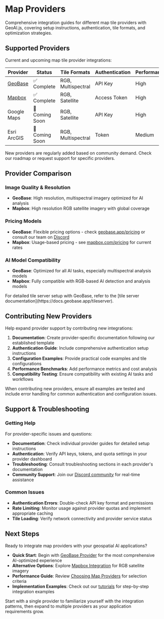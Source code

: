 
# Map Providers

Comprehensive integration guides for different map tile providers with GeoAI.js, covering setup instructions, authentication, tile formats, and optimization strategies.

## Supported Providers

Current and upcoming map tile provider integrations:

| Provider | Status | Tile Formats | Authentication | Performance |
|----------|--------|--------------|---------------|-------------|
| [GeoBase](./map-providers/geobase.md) | ✅ Complete | RGB, Multispectral | API Key | High |
| [Mapbox](.//map-providers/mapbox.md) | ✅ Complete | RGB, Satellite | Access Token | High |
| Google Maps | 🚧 Coming Soon | RGB, Satellite | API Key | High |
| Esri ArcGIS | 🚧 Coming Soon | RGB, Multispectral | Token | Medium |

<Callout type="info" emoji="ℹ️">
  New providers are regularly added based on community demand. Check our roadmap or request support for specific providers.
</Callout>


## Provider Comparison

### Image Quality & Resolution
- **GeoBase**: High resolution, multispectral imagery optimized for AI analysis
- **Mapbox**: High resolution RGB satellite imagery with global coverage

### Pricing Models
- **GeoBase**: Flexible pricing options - check [geobase.app/pricing](https://geobase.app/pricing) or consult our team on [Discord](https://discord.com/invite/4susZSj4bd)
- **Mapbox**: Usage-based pricing - see [mapbox.com/pricing](https://www.mapbox.com/pricing) for current rates

### AI Model Compatibility
- **GeoBase**: Optimized for all AI tasks, especially multispectral analysis models
- **Mapbox**: Fully compatible with RGB-based AI detection and analysis models

<Callout type="info" emoji="ℹ️">
  For detailed tile server setup with GeoBase, refer to the [tile server documentation](https://docs.geobase.app/tileserver).
</Callout>

## Contributing New Providers

Help expand provider support by contributing new integrations:

1. **Documentation**: Create provider-specific documentation following our established template
2. **Authentication Guide**: Include comprehensive authentication setup instructions
3. **Configuration Examples**: Provide practical code examples and tile configurations
4. **Performance Benchmarks**: Add performance metrics and cost analysis
5. **Compatibility Testing**: Ensure compatibility with existing AI tasks and workflows

<Callout type="info" emoji="ℹ️">
  When contributing new providers, ensure all examples are tested and include error handling for common authentication and configuration issues.
</Callout>

## Support & Troubleshooting

### Getting Help

For provider-specific issues and questions:

- **Documentation**: Check individual provider guides for detailed setup instructions
- **Authentication**: Verify API keys, tokens, and quota settings in your provider dashboard
- **Troubleshooting**: Consult troubleshooting sections in each provider's documentation
- **Community Support**: Join our [Discord community](https://discord.com/invite/4susZSj4bd) for real-time assistance

### Common Issues

- **Authentication Errors**: Double-check API key format and permissions
- **Rate Limiting**: Monitor usage against provider quotas and implement appropriate caching
- **Tile Loading**: Verify network connectivity and provider service status

## Next Steps

Ready to integrate map providers with your geospatial AI applications?

- **Quick Start**: Begin with [GeoBase Provider](./geobase.mdx) for the most comprehensive AI-optimized experience
- **Alternative Options**: Explore [Mapbox Integration](./mapbox.mdx) for RGB satellite imagery
- **Performance Guide**: Review [Choosing Map Providers](../guides/choosing-map-providers.md) for selection criteria
- **Implementation Examples**: Check out our [tutorials](../tutorials/) for step-by-step integration examples

<Callout type="info" emoji="ℹ️">
  Start with a single provider to familiarize yourself with the integration patterns, then expand to multiple providers as your application requirements grow.
</Callout>
